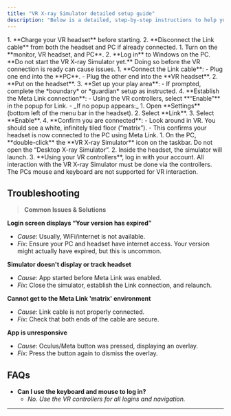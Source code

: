 ```yaml
---
title: "VR X-ray Simulator detailed setup guide"
description: "Below is a detailed, step-by-step instructions to help you set up and use the VR X-ray Simulator efficiently with a portable VR training station."
---
```


<Steps>
  <Step title="Preparation">
    1. **Charge your VR headset** before starting.
    2. **Disconnect the Link cable** from both the headset and PC if already connected.
  </Step>
  <Step title="Power On Devices">
    1. Turn on the **monitor, VR headset, and PC**.
    2. **Log in** to Windows on the PC.
<Warning> **Do not start the VR X-ray Simulator yet.** Doing so before the VR connection is ready can cause issues. </Warning>

  </Step>
  <Step title="Connect the Headset via Meta Link">
    1. **Connect the Link cable**:
    - Plug one end into the **PC**.
    - Plug the other end into the **VR headset**.
    2. **Put on the headset**.
    3. **Set up your play area**:
    - If prompted, complete the *boundary* or *guardian* setup as instructed.
    4. **Establish the Meta Link connection**:
    - Using the VR controllers, select **“Enable”** in the popup for Link.
    - _If no popup appears:_
        1. Open **Settings** (bottom left of the menu bar in the headset).
        2. Select **Link**.
        3. Select **Enable**.
        4. **Confirm you are connected**:
    - Look around in VR. You should see a white, infinitely tiled floor (“matrix”).
    - This confirms your headset is now connected to the PC using Meta Link.
  </Step>
  <Step title="Launch the VR X-ray Simulator">
    1. On the PC, **double-click** the **VR X-ray Simulator** icon on the taskbar.
    <Warning> Do not open the “Desktop X-ray Simulator”. </Warning>
2. Inside the headset, the simulator will launch.
3. **Using your VR controllers**, log in with your account.
<Note>All interaction with the VR X-ray Simulator must be done via the controllers. 
The PCs mouse and keyboard are not supported for VR interaction.</Note>
</Step>
</Steps>


## Troubleshooting

> **Common Issues \& Solutions**

**Login screen displays “Your version has expired”**
- _Cause_: Usually, WiFi/internet is not available.
- _Fix_: Ensure your PC and headset have internet access.
<Note>Your version might actually have expired, but this is uncommon. </Note>

**Simulator doesn't display or track headset**
- _Cause_: App started before Meta Link was enabled.
- _Fix_: Close the simulator, establish the Link connection, and relaunch.

**Cannot get to the Meta Link 'matrix' environment**
- _Cause_: Link cable is not properly connected.
- _Fix_: Check that both ends of the cable are secure.

**App is unresponsive**
- _Cause_: Oculus/Meta button was pressed, displaying an overlay.
- _Fix_: Press the button again to dismiss the overlay.


## FAQs

- **Can I use the keyboard and mouse to log in?**
    - _No. Use the VR controllers for all logins and navigation._

---

